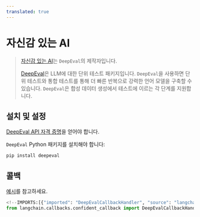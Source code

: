 ```yaml
---
translated: true
---
```


# 자신감 있는 AI

>[자신감 있는 AI](https://confident-ai.com)는 `DeepEval`의 제작자입니다.
>
>[DeepEval](https://github.com/confident-ai/deepeval)은 LLM에 대한 단위 테스트 패키지입니다.
> `DeepEval`을 사용하면 단위 테스트와 통합 테스트를 통해 더 빠른 반복으로 강력한 언어 모델을 구축할 수 있습니다. `DeepEval`은 합성 데이터 생성에서 테스트에 이르는 각 단계를 지원합니다.

## 설치 및 설정

[DeepEval API 자격 증명](https://app.confident-ai.com)을 얻어야 합니다.

`DeepEval` Python 패키지를 설치해야 합니다:

```bash
pip install deepeval
```

## 콜백

[예시](/docs/integrations/callbacks/confident)를 참고하세요.

```python
<!--IMPORTS:[{"imported": "DeepEvalCallbackHandler", "source": "langchain.callbacks.confident_callback", "docs": "https://api.python.langchain.com/en/latest/callbacks/langchain_community.callbacks.confident_callback.DeepEvalCallbackHandler.html", "title": "Confident AI"}]-->
from langchain.callbacks.confident_callback import DeepEvalCallbackHandler
```
